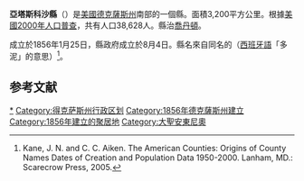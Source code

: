 {{noteTA
|T=zh-hans:亚他斯科沙县;zh-hk:亞他斯科沙縣;zh-tw:亞他斯科沙郡;
|G1=USState
}}
{{Infobox U.S. County
| en county = Atascosa County <!-- the word "County" should appear here. Type "Washington County", not "Washington" -->
| en state = Texas
| county = 亞他斯科沙縣   
| state = 德克薩斯州         
| seal =               <!-- image of county seal -->
| founded year = 1856  <!-- if you include a reference, the year's wikilink won't work so add the [[|]] to the year -->
| founded date =       <!-- optional, syntax is: February 1 -->
| seat = [[乔丹顿_(得克萨斯州)|喬丹頓]] <!-- county seat -->
| largest city wl = Pleasanton   <!-- largest city; the WikiLink is created for you: "City" results in "[[City,_State|City]]" -->
| area mi = 1,236
| area km = 3,200
| area land mi = 1,232
| area land km = 3,191
| area water mi = 3
| area water km = 9
| area percentage = 0.28% 
| census yr = 2000
| pop = 38,628
| density mi = 31
| density km = 12
| time zone = Central
| UTC offset = -6     <!-- example: time zone = Central; UTC offset = -6; DST offset = -5  -->
| DST offset = -5
| footnotes = 
| web =
| named for = {{Link-en|亞他斯科沙河|Atascosa River}}
}}
'''亞塔斯科沙縣'''（{{lang-en|Atascosa County}}）是[[美國|美國]][[德克薩斯州|德克薩斯州]]南部的一個縣。面積3,200平方公里。根據[[美國2000年人口普查|美國2000年人口普查]]，共有人口38,628人。縣治[[乔丹顿_(得克萨斯州)|喬丹頓]]。

成立於1856年1月25日，縣政府成立於8月4日。縣名來自同名的{{Link-en|亞他斯科沙河|Atascosa River}}（[[西班牙語|西班牙語]]「多泥」的意思）<ref>Kane, J. N. and C. C. Aiken. The American Counties: Origins of County Names Dates of Creation and Population Data 1950-2000. Lanham, MD.: Scarecrow Press, 2005.</ref>。

== 参考文献 ==
<div class="references-small">
<references />
</div>
{{texas-stub}}
{{Texas}}

{{DEFAULTSORT:Atascosa County}}
[[Category:亞他斯科沙郡|*]]
[[Category:得克萨斯州行政区划|Category:得克萨斯州行政区划]]
[[Category:1856年德克薩斯州建立|Category:1856年德克薩斯州建立]]
[[Category:1856年建立的聚居地|Category:1856年建立的聚居地]]
[[Category:大聖安東尼奧|Category:大聖安東尼奧]]